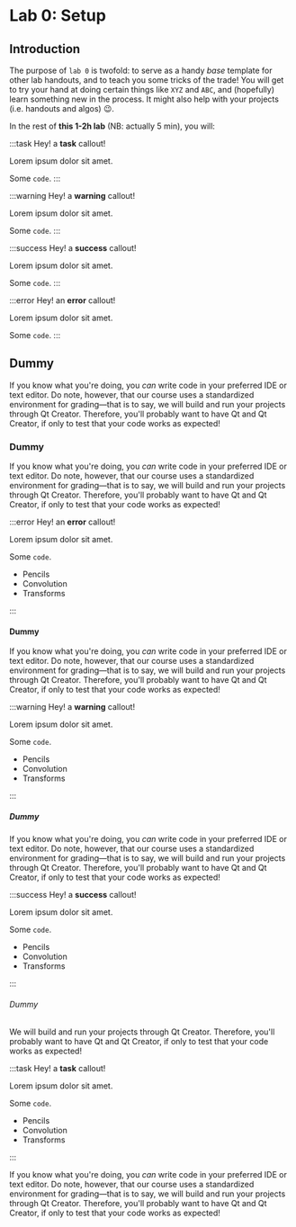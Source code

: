 
# Lab 0: Setup

## Introduction

The purpose of `lab 0` is twofold: to serve as a handy _base_ template for other lab handouts, and to teach you some tricks of the trade! You will get to try your hand at doing certain things like `XYZ` and `ABC`, and (hopefully) learn something new in the process. It might also help with your projects (i.e. handouts and algos) :wink:.

In the rest of **this 1-2h lab** (NB: actually 5 min), you will:

:::task
Hey! a **task** callout!

Lorem ipsum dolor sit amet.

Some `code`.
:::

:::warning
Hey! a **warning** callout!

Lorem ipsum dolor sit amet.

Some `code`.
:::

:::success
Hey! a **success** callout!

Lorem ipsum dolor sit amet.

Some `code`.
:::

:::error
Hey! an **error** callout!

Lorem ipsum dolor sit amet.

Some `code`.
:::

## Dummy

If you know what you're doing, you <i>can</i> write code in your preferred IDE or text editor. Do note, however, that our course uses a standardized environment for grading&mdash;that is to say, we will build and run your projects through Qt Creator. Therefore, you'll probably want to have Qt and Qt Creator, if only to test that your code works as expected!

### Dummy

If you know what you're doing, you <i>can</i> write code in your preferred IDE or text editor. Do note, however, that our course uses a standardized environment for grading&mdash;that is to say, we will build and run your projects through Qt Creator. Therefore, you'll probably want to have Qt and Qt Creator, if only to test that your code works as expected!

:::error
Hey! an **error** callout!

Lorem ipsum dolor sit amet.

Some `code`.

- Pencils
- Convolution
- Transforms

:::

#### Dummy

If you know what you're doing, you <i>can</i> write code in your preferred IDE or text editor. Do note, however, that our course uses a standardized environment for grading&mdash;that is to say, we will build and run your projects through Qt Creator. Therefore, you'll probably want to have Qt and Qt Creator, if only to test that your code works as expected!

:::warning
Hey! a **warning** callout!

Lorem ipsum dolor sit amet.

Some `code`.

- Pencils
- Convolution
- Transforms

:::

##### Dummy

If you know what you're doing, you <i>can</i> write code in your preferred IDE or text editor. Do note, however, that our course uses a standardized environment for grading&mdash;that is to say, we will build and run your projects through Qt Creator. Therefore, you'll probably want to have Qt and Qt Creator, if only to test that your code works as expected!

:::success
Hey! a **success** callout!

Lorem ipsum dolor sit amet.

Some `code`.

- Pencils
- Convolution
- Transforms

:::

###### Dummy

We will build and run your projects through Qt Creator. Therefore, you'll probably want to have Qt and Qt Creator, if only to test that your code works as expected!

:::task
Hey! a **task** callout!

Lorem ipsum dolor sit amet.

Some `code`.

- Pencils
- Convolution
- Transforms

:::

If you know what you're doing, you <i>can</i> write code in your preferred IDE or text editor. Do note, however, that our course uses a standardized environment for grading&mdash;that is to say, we will build and run your projects through Qt Creator. Therefore, you'll probably want to have Qt and Qt Creator, if only to test that your code works as expected!
